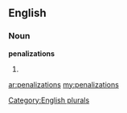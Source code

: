 ==English==

===Noun===
'''penalizations'''

# {{plural of|[[penalization]]}}

[[Category:English plurals]]

[[ar:penalizations]]
[[my:penalizations]]